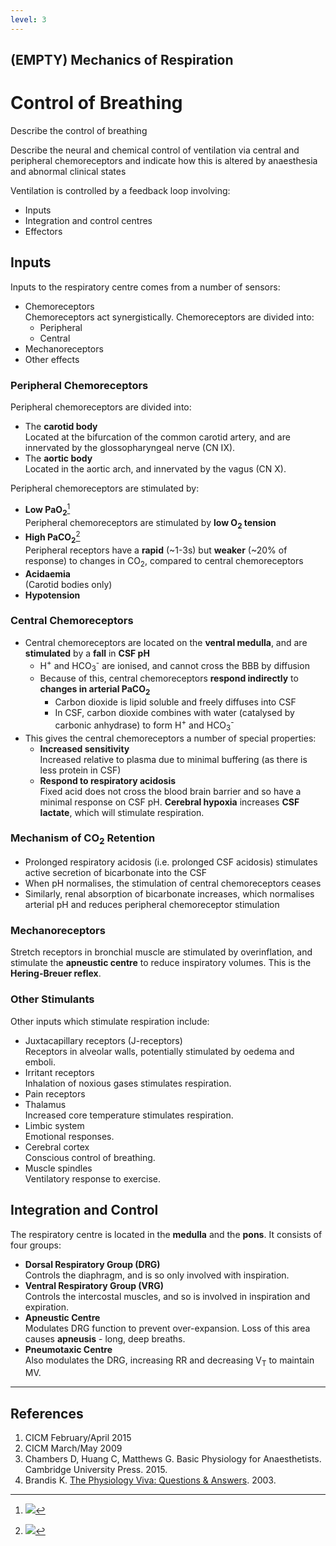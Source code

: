 ```yaml
---
level: 3
---
```


## (EMPTY) Mechanics of Respiration

# Control of Breathing

:::CICM
Describe the control of breathing
:::

:::ANZCA
Describe the neural and chemical control of ventilation via central and peripheral chemoreceptors and indicate how this is altered by anaesthesia and abnormal clinical states
:::

Ventilation is controlled by a feedback loop involving:

* Inputs
* Integration and control centres
* Effectors

## Inputs

Inputs to the respiratory centre comes from a number of sensors:

* Chemoreceptors\
Chemoreceptors act synergistically. Chemoreceptors are divided into:
    * Peripheral
    * Central
* Mechanoreceptors
* Other effects

### Peripheral Chemoreceptors

Peripheral chemoreceptors are divided into:

* The **carotid body**\
Located at the bifurcation of the common carotid artery, and are innervated by the glossopharyngeal nerve (CN IX).
* The **aortic body**\
Located in the aortic arch, and innervated by the vagus (CN X).

Peripheral chemoreceptors are stimulated by:

* **Low PaO~2~**^[<img src="resources/PaO2-vs-MV.svg">]\
Peripheral chemoreceptors are stimulated by **low O~2~ tension**\
* **High PaCO~2~**^[<img src="resources/paco2-vs-MV.svg">]\
Peripheral receptors have a **rapid** (~1-3s) but **weaker** (~20% of response) to changes in CO~2~, compared to central chemoreceptors\
* **Acidaemia**\
(Carotid bodies only)
* **Hypotension** 

### Central Chemoreceptors

* Central chemoreceptors are located on the **ventral medulla**, and are **stimulated** by a **fall** in **CSF pH**
  * H^+^ and HCO~3~^-^ are ionised, and cannot cross the BBB by diffusion
  * Because of this, central chemoreceptors **respond indirectly** to **changes in arterial PaCO~2~**
    * Carbon dioxide is lipid soluble and freely diffuses into CSF
    * In CSF, carbon dioxide combines with water (catalysed by carbonic anhydrase) to form H^+^ and HCO~3~^-^


* This gives the central chemoreceptors a number of special properties:
  * **Increased sensitivity**\
  Increased relative to plasma due to minimal buffering (as there is less protein in CSF)
  * **Respond to respiratory acidosis**\
  Fixed acid does not cross the blood brain barrier and so have a minimal response on CSF pH. **Cerebral hypoxia** increases **CSF lactate**, which will stimulate respiration.

### Mechanism of CO~2~ Retention

* Prolonged respiratory acidosis (i.e. prolonged CSF acidosis) stimulates active secretion of bicarbonate into the CSF
* When pH normalises, the stimulation of central chemoreceptors ceases
* Similarly, renal absorption of bicarbonate increases, which normalises arterial pH and reduces peripheral chemoreceptor stimulation

### Mechanoreceptors

Stretch receptors in bronchial muscle are stimulated by overinflation, and stimulate the **apneustic centre** to reduce inspiratory volumes. This is the **Hering-Breuer reflex**.

### Other Stimulants

Other inputs which stimulate respiration include:

* Juxtacapillary receptors (J-receptors)\
Receptors in alveolar walls, potentially stimulated by oedema and emboli.
* Irritant receptors\
  Inhalation of noxious gases stimulates respiration.
* Pain receptors
* Thalamus\
  Increased core temperature stimulates respiration.
* Limbic system\
  Emotional responses.
* Cerebral cortex\
  Conscious control of breathing.
* Muscle spindles\
Ventilatory response to exercise.

## Integration and Control

The respiratory centre is located in the **medulla** and the **pons**. It consists of four groups:

* **Dorsal Respiratory Group (DRG)**\
  Controls the diaphragm, and is so only involved with inspiration.
* **Ventral Respiratory Group (VRG)**\
  Controls the intercostal muscles, and so is involved in inspiration and expiration.
* **Apneustic Centre**\
  Modulates DRG function to prevent over-expansion. Loss of this area causes **apneusis** - long, deep breaths.
* **Pneumotaxic Centre**\
 Also modulates the DRG, increasing RR and decreasing V~T~ to maintain MV.

---

## References

1. CICM February/April 2015
2. CICM March/May 2009
3. Chambers D, Huang C, Matthews G. Basic Physiology for Anaesthetists. Cambridge University Press. 2015.
4. Brandis K. [The Physiology Viva: Questions & Answers](http://www.anaesthesiamcq.com/vivabook.php). 2003.